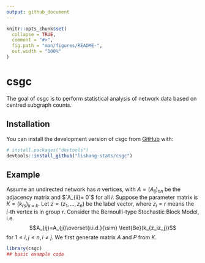 ```yaml
---
output: github_document
---
```


<!-- README.md is generated from README.Rmd. Please edit that file -->

```r
knitr::opts_chunk$set(
  collapse = TRUE,
  comment = "#>",
  fig.path = "man/figures/README-",
  out.width = "100%"
)
```

# csgc

<!-- badges: start -->
<!-- badges: end -->

The goal of csgc is to perform statistical analysis of network data based on centred subgraph counts.

## Installation

You can install the development version of csgc from [GitHub](https://github.com/) with:

``` r
# install.packages("devtools")
devtools::install_github("lishang-stats/csgc")
```

## Example

Assume an undirected network has $n$ vertices, with $A=(A_{ij})_{nn}$ be the adjacency matrix and $`A_{ii}= 0`$ for all $i$. Suppose the parameter matrix is $K=(k_{rs})_{k\times k}$. Let $z=(z_1,\dots,z_n)$ be the label vector, where $z_i=r$ means the $i$-th vertex is in group $r$. Consider the Bernoulli-type Stochastic Block Model, i.e.
$$A_{ij}=A_{ji}\overset{i.i.d.}{\sim} \text{Be}(k_{z_iz_j})$$
for $1\leq i,j\leq n, i\ne j$. We first generate matrix $A$ and $P$ from $K$.

```r
library(csgc)
## basic example code
```


